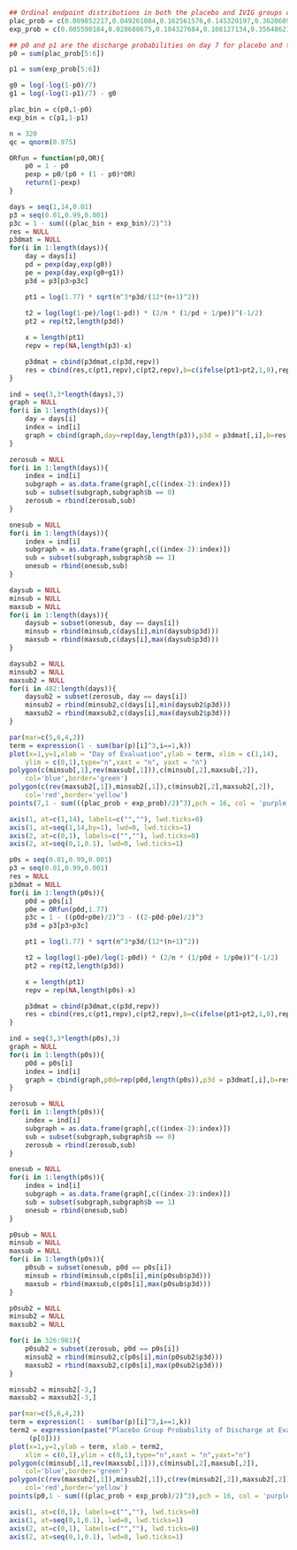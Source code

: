 ```r
## Ordinal endpoint distributions in both the placebo and IVIG groups on day 7
plac_prob = c(0.009852217,0.049261084,0.162561576,0.145320197,0.362068966,0.270935961)
exp_prob = c(0.005590184,0.028688675,0.104327684,0.108127134,0.356486213,0.396780110)

## p0 and p1 are the discharge probabilities on day 7 for placebo and treatment, respectively.
p0 = sum(plac_prob[5:6])

p1 = sum(exp_prob[5:6])

g0 = log(-log(1-p0)/7)
g1 = log(-log(1-p1)/7) - g0

plac_bin = c(p0,1-p0)
exp_bin = c(p1,1-p1)

n = 320
qc = qnorm(0.975)

ORfun = function(p0,OR){
	p0 = 1 - p0
	pexp = p0/(p0 + (1 - p0)*OR)
	return(1-pexp)
}

days = seq(1,14,0.01)
p3 = seq(0.01,0.99,0.001)
p3c = 1 - sum(((plac_bin + exp_bin)/2)^3)
res = NULL
p3dmat = NULL
for(i in 1:length(days)){
	day = days[i]
	pd = pexp(day,exp(g0))
	pe = pexp(day,exp(g0+g1))
	p3d = p3[p3>p3c]

	pt1 = log(1.77) * sqrt(n^3*p3d/(12*(n+1)^2))
	
	t2 = log(log(1-pe)/log(1-pd)) * (2/n * (1/pd + 1/pe))^(-1/2)
	pt2 = rep(t2,length(p3d))

	x = length(pt1)
	repv = rep(NA,length(p3)-x)	

	p3dmat = cbind(p3dmat,c(p3d,repv))
	res = cbind(res,c(pt1,repv),c(pt2,repv),b=c(ifelse(pt1>pt2,1,0),repv))
}

ind = seq(3,3*length(days),3)
graph = NULL
for(i in 1:length(days)){
	day = days[i]
	index = ind[i]
	graph = cbind(graph,day=rep(day,length(p3)),p3d = p3dmat[,i],b=res[,index])
}

zerosub = NULL
for(i in 1:length(days)){
	index = ind[i]
	subgraph = as.data.frame(graph[,c((index-2):index)])
	sub = subset(subgraph,subgraph$b == 0)
	zerosub = rbind(zerosub,sub)
}

onesub = NULL
for(i in 1:length(days)){
	index = ind[i]
	subgraph = as.data.frame(graph[,c((index-2):index)])
	sub = subset(subgraph,subgraph$b == 1)
	onesub = rbind(onesub,sub)
}

daysub = NULL
minsub = NULL
maxsub = NULL
for(i in 1:length(days)){
	daysub = subset(onesub, day == days[i])
	minsub = rbind(minsub,c(days[i],min(daysub$p3d)))
	maxsub = rbind(maxsub,c(days[i],max(daysub$p3d)))
}

daysub2 = NULL
minsub2 = NULL
maxsub2 = NULL
for(i in 482:length(days)){
	daysub2 = subset(zerosub, day == days[i])
	minsub2 = rbind(minsub2,c(days[i],min(daysub2$p3d)))
	maxsub2 = rbind(maxsub2,c(days[i],max(daysub2$p3d)))
}

par(mar=c(5,6,4,2))
term = expression(1 - sum(bar(p)[i]^3,i==1,k))
plot(x=1,y=1,xlab = "Day of Evaluation",ylab = term, xlim = c(1,14),
	ylim = c(0,1),type="n",xaxt = "n", yaxt = "n")
polygon(c(minsub[,1],rev(maxsub[,1])),c(minsub[,2],maxsub[,2]),
	col='blue',border='green')
polygon(c(rev(maxsub2[,1]),minsub2[,1]),c(minsub2[,2],maxsub2[,2]),
	col='red',border='yellow')
points(7,1 - sum(((plac_prob + exp_prob)/2)^3),pch = 16, col = 'purple')

axis(1, at=c(1,14), labels=c("",""), lwd.ticks=0)
axis(1, at=seq(1,14,by=1), lwd=0, lwd.ticks=1)
axis(2, at=c(0,1), labels=c("",""), lwd.ticks=0)
axis(2, at=seq(0,1,0.1), lwd=0, lwd.ticks=1)
```

```r
p0s = seq(0.01,0.99,0.001)
p3 = seq(0.01,0.99,0.001)
res = NULL
p3dmat = NULL
for(i in 1:length(p0s)){
	p0d = p0s[i]
	p0e = ORfun(p0d,1.77)
	p3c = 1 - ((p0d+p0e)/2)^3 - ((2-p0d-p0e)/2)^3
	p3d = p3[p3>p3c]

	pt1 = log(1.77) * sqrt(n^3*p3d/(12*(n+1)^2))

	t2 = log(log(1-p0e)/log(1-p0d)) * (2/n * (1/p0d + 1/p0e))^(-1/2)
	pt2 = rep(t2,length(p3d))

	x = length(pt1)
	repv = rep(NA,length(p0s)-x)	

	p3dmat = cbind(p3dmat,c(p3d,repv))
	res = cbind(res,c(pt1,repv),c(pt2,repv),b=c(ifelse(pt1>pt2,1,0),repv))	
}

ind = seq(3,3*length(p0s),3)
graph = NULL
for(i in 1:length(p0s)){
	p0d = p0s[i]
	index = ind[i]
	graph = cbind(graph,p0d=rep(p0d,length(p0s)),p3d = p3dmat[,i],b=res[,index])
}

zerosub = NULL
for(i in 1:length(p0s)){
	index = ind[i]
	subgraph = as.data.frame(graph[,c((index-2):index)])
	sub = subset(subgraph,subgraph$b == 0)
	zerosub = rbind(zerosub,sub)
}

onesub = NULL
for(i in 1:length(p0s)){
	index = ind[i]
	subgraph = as.data.frame(graph[,c((index-2):index)])
	sub = subset(subgraph,subgraph$b == 1)
	onesub = rbind(onesub,sub)
}

p0sub = NULL
minsub = NULL
maxsub = NULL
for(i in 1:length(p0s)){
	p0sub = subset(onesub, p0d == p0s[i])
	minsub = rbind(minsub,c(p0s[i],min(p0sub$p3d)))
	maxsub = rbind(maxsub,c(p0s[i],max(p0sub$p3d)))
}

p0sub2 = NULL
minsub2 = NULL
maxsub2 = NULL

for(i in 326:981){
	p0sub2 = subset(zerosub, p0d == p0s[i])
	minsub2 = rbind(minsub2,c(p0s[i],min(p0sub2$p3d)))
	maxsub2 = rbind(maxsub2,c(p0s[i],max(p0sub2$p3d)))
}

minsub2 = minsub2[-3,]
maxsub2 = maxsub2[-3,]

par(mar=c(5,6,4,2))
term = expression(1 - sum(bar(p)[i]^3,i==1,k))
term2 = expression(paste("Placebo Group Probability of Discharge at Evaluation ",
	 (p[0])))
plot(x=1,y=1,ylab = term, xlab = term2, 
	xlim = c(0,1),ylim = c(0,1),type="n",xaxt = "n",yaxt="n")
polygon(c(minsub[,1],rev(maxsub[,1])),c(minsub[,2],maxsub[,2]),
	col='blue',border='green')
polygon(c(rev(maxsub2[,1]),minsub2[,1]),c(rev(minsub2[,2]),maxsub2[,2]),
	col='red',border='yellow')
points(p0,1 - sum(((plac_prob + exp_prob)/2)^3),pch = 16, col = 'purple')

axis(1, at=c(0,1), labels=c("",""), lwd.ticks=0)
axis(1, at=seq(0,1,0.1), lwd=0, lwd.ticks=1)
axis(2, at=c(0,1), labels=c("",""), lwd.ticks=0)
axis(2, at=seq(0,1,0.1), lwd=0, lwd.ticks=1)
```
